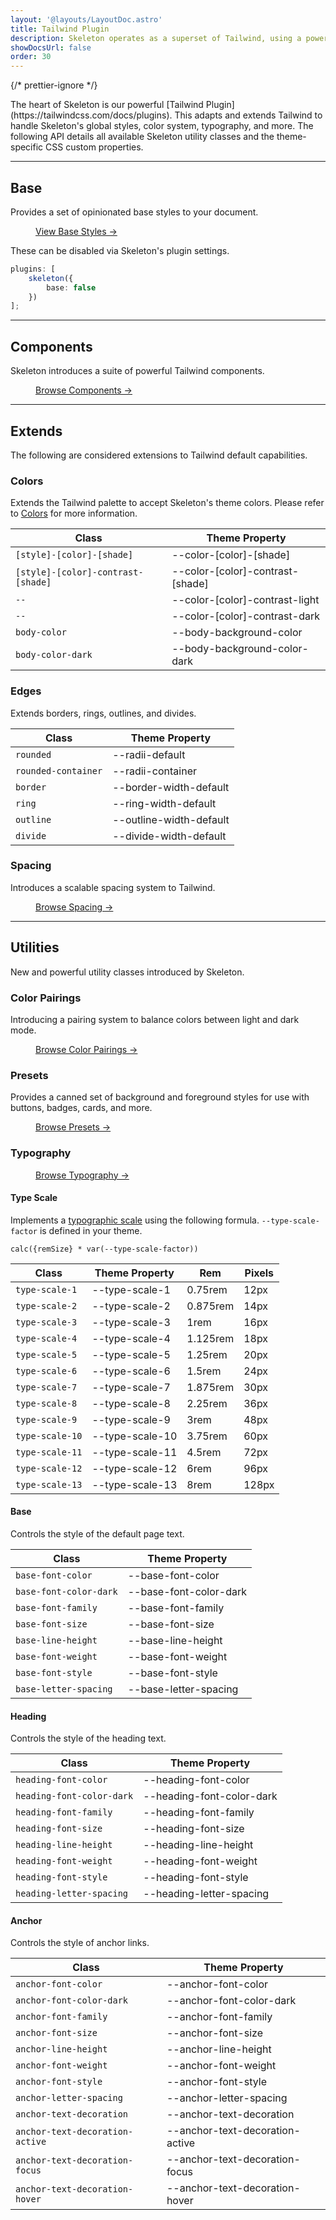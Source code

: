```yaml
---
layout: '@layouts/LayoutDoc.astro'
title: Tailwind Plugin
description: Skeleton operates as a superset of Tailwind, using a powerful plugin to extend utility classes and styles.
showDocsUrl: false
order: 30
---
```



{/* prettier-ignore */}
<p class="type-scale-5"> The heart of Skeleton is our powerful [Tailwind Plugin](https://tailwindcss.com/docs/plugins). This adapts and
	extends Tailwind to handle Skeleton's global styles, color system, typography, and more. The following API details all available Skeleton utility classes and the theme-specific CSS custom properties.</p>

---

## Base

Provides a set of opinionated base styles to your document.

<figure class="card-filled-enhanced flex justify-center p-8">
	<a
		class="btn preset-filled"
		href="https://github.com/skeletonlabs/skeleton/blob/next/packages/skeleton/src/plugin/base/core.css"
		target="_blank"
	>
		View Base Styles &rarr;
	</a>
</figure>

These can be disabled via Skeleton's plugin settings.

```ts title="tailwind.config"
plugins: [
	skeleton({
		base: false
	})
];
```

---

## Components

Skeleton introduces a suite of powerful Tailwind components.

<figure class="card-filled-enhanced flex justify-center p-8">
	<a href="/docs/tailwind/badges" class="btn preset-filled">
		Browse Components &rarr;
	</a>
</figure>

---

## Extends

The following are considered extensions to Tailwind default capabilities.

### Colors

Extends the Tailwind palette to accept Skeleton's theme colors. Please refer to <a class="anchor" href="/docs/design/colors">Colors</a> for more information.

| Class                              | Theme Property                   |
| ---------------------------------- | -------------------------------- |
| `[style]-[color]-[shade]`          | --color-[color]-[shade]          |
| `[style]-[color]-contrast-[shade]` | --color-[color]-contrast-[shade] |
| `--`                               | --color-[color]-contrast-light   |
| `--`                               | --color-[color]-contrast-dark    |
| `body-color`                       | --body-background-color          |
| `body-color-dark`                  | --body-background-color-dark     |

### Edges

Extends borders, rings, outlines, and divides.

| Class               | Theme Property          |
| ------------------- | ----------------------- |
| `rounded`           | --radii-default         |
| `rounded-container` | --radii-container       |
| `border`            | --border-width-default  |
| `ring`              | --ring-width-default    |
| `outline`           | --outline-width-default |
| `divide`            | --divide-width-default  |

### Spacing

Introduces a scalable spacing system to Tailwind.

<figure class="card-filled-enhanced flex justify-center p-8">
	<a href="/docs/design/spacing" class="btn preset-filled">
		Browse Spacing &rarr;
	</a>
</figure>

---

## Utilities

New and powerful utility classes introduced by Skeleton.

### Color Pairings

Introducing a pairing system to balance colors between light and dark mode.

<figure class="card-filled-enhanced flex justify-center p-8">
	<a href="/docs/design/colors#color-pairings" class="btn preset-filled">
		Browse Color Pairings &rarr;
	</a>
</figure>

### Presets

Provides a canned set of background and foreground styles for use with buttons, badges, cards, and more.

<figure class="card-filled-enhanced flex justify-center p-8">
	<a href="/docs/design/presets" class="btn preset-filled">
		Browse Presets &rarr;
	</a>
</figure>

### Typography

<figure class="card-filled-enhanced flex justify-center p-8">
	<a href="/docs/design/typography" class="btn preset-filled">
		Browse Typography &rarr;
	</a>
</figure>

#### Type Scale

Implements a [typographic scale](https://designcode.io/typographic-scales) using the following formula. `--type-scale-factor` is defined in your theme.

```plaintext
calc({remSize} * var(--type-scale-factor))
```

| Class           | Theme Property  | Rem      | Pixels |
| --------------- | --------------- | -------- | ------ |
| `type-scale-1`  | --type-scale-1  | 0.75rem  | 12px   |
| `type-scale-2`  | --type-scale-2  | 0.875rem | 14px   |
| `type-scale-3`  | --type-scale-3  | 1rem     | 16px   |
| `type-scale-4`  | --type-scale-4  | 1.125rem | 18px   |
| `type-scale-5`  | --type-scale-5  | 1.25rem  | 20px   |
| `type-scale-6`  | --type-scale-6  | 1.5rem   | 24px   |
| `type-scale-7`  | --type-scale-7  | 1.875rem | 30px   |
| `type-scale-8`  | --type-scale-8  | 2.25rem  | 36px   |
| `type-scale-9`  | --type-scale-9  | 3rem     | 48px   |
| `type-scale-10` | --type-scale-10 | 3.75rem  | 60px   |
| `type-scale-11` | --type-scale-11 | 4.5rem   | 72px   |
| `type-scale-12` | --type-scale-12 | 6rem     | 96px   |
| `type-scale-13` | --type-scale-13 | 8rem     | 128px  |

#### Base

Controls the style of the default page text.

| Class                  | Theme Property         |
| ---------------------- | ---------------------- |
| `base-font-color`      | --base-font-color      |
| `base-font-color-dark` | --base-font-color-dark |
| `base-font-family`     | --base-font-family     |
| `base-font-size`       | --base-font-size       |
| `base-line-height`     | --base-line-height     |
| `base-font-weight`     | --base-font-weight     |
| `base-font-style`      | --base-font-style      |
| `base-letter-spacing`  | --base-letter-spacing  |

#### Heading

Controls the style of the heading text.

| Class                     | Theme Property            |
| ------------------------- | ------------------------- |
| `heading-font-color`      | --heading-font-color      |
| `heading-font-color-dark` | --heading-font-color-dark |
| `heading-font-family`     | --heading-font-family     |
| `heading-font-size`       | --heading-font-size       |
| `heading-line-height`     | --heading-line-height     |
| `heading-font-weight`     | --heading-font-weight     |
| `heading-font-style`      | --heading-font-style      |
| `heading-letter-spacing`  | --heading-letter-spacing  |

#### Anchor

Controls the style of anchor links.

| Class                           | Theme Property                  |
| ------------------------------- | ------------------------------- |
| `anchor-font-color`             | --anchor-font-color             |
| `anchor-font-color-dark`        | --anchor-font-color-dark        |
| `anchor-font-family`            | --anchor-font-family            |
| `anchor-font-size`              | --anchor-font-size              |
| `anchor-line-height`            | --anchor-line-height            |
| `anchor-font-weight`            | --anchor-font-weight            |
| `anchor-font-style`             | --anchor-font-style             |
| `anchor-letter-spacing`         | --anchor-letter-spacing         |
| `anchor-text-decoration`        | --anchor-text-decoration        |
| `anchor-text-decoration-active` | --anchor-text-decoration-active |
| `anchor-text-decoration-focus`  | --anchor-text-decoration-focus  |
| `anchor-text-decoration-hover`  | --anchor-text-decoration-hover  |
